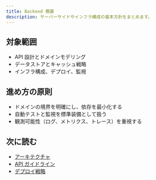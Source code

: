 ```yaml
---
title: Backend 概要
description: サーバーサイドやインフラ構成の基本方針をまとめます。
---
```


## 対象範囲

- API 設計とドメインモデリング
- データストアとキャッシュ戦略
- インフラ構成、デプロイ、監視

## 進め方の原則

- ドメインの境界を明確にし、依存を最小化する
- 自動テストと監視を標準装備として扱う
- 観測可能性（ログ、メトリクス、トレース）を重視する

## 次に読む

- [アーキテクチャ](/docs/backend/architecture/)
- [API ガイドライン](/docs/backend/api-guidelines/)
- [デプロイ戦略](/docs/backend/deployment/)
